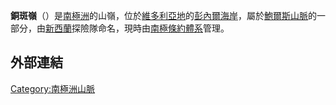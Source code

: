{{Coord|71|27|S|164|22|E|source:GNIS|display=title}}

'''銅斑嶺'''（{{lang-en|Copperstain Ridge}}）是[[南極洲|南極洲]]的山嶺，位於[[維多利亞地|維多利亞地]]的[[彭內爾海岸|彭內爾海岸]]，屬於[[鮑爾斯山脈|鮑爾斯山脈]]的一部分，由[[新西蘭|新西蘭]]探險隊命名，現時由[[南極條約體系|南極條約體系]]管理。

==外部連結==
{{cite gnis | type = antarid | id = 3123| name = Copperstain Ridge | accessdate = 2011-11-24}}

{{Antarctica-geo-stub}}
[[Category:南極洲山脈|Category:南極洲山脈]]